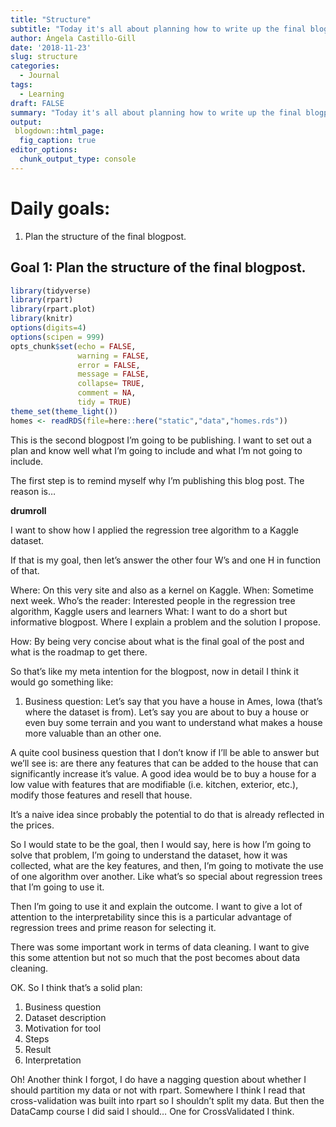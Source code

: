 ```yaml
---
title: "Structure"
subtitle: "Today it's all about planning how to write up the final blogpost."
author: Ángela Castillo-Gill
date: '2018-11-23'
slug: structure
categories:
  - Journal
tags: 
  - Learning
draft: FALSE
summary: "Today it's all about planning how to write up the final blogpost."
output:
 blogdown::html_page:
  fig_caption: true
editor_options: 
  chunk_output_type: console
---
```


# Daily goals:

1. Plan the structure of the final blogpost.

## Goal 1: Plan the structure of the final blogpost.

```r
library(tidyverse)
library(rpart)
library(rpart.plot)
library(knitr)
options(digits=4)
options(scipen = 999)
opts_chunk$set(echo = FALSE,
               warning = FALSE,
               error = FALSE,
               message = FALSE,
               collapse= TRUE,
               comment = NA,
               tidy = TRUE)
theme_set(theme_light())
homes <- readRDS(file=here::here("static","data","homes.rds"))
```

This is the second blogpost I'm going to be publishing. I want to set out a plan and know well what I'm going to include and what I'm not going to include. 

The first step is to remind myself why I'm publishing this blog post. The reason is...

**drumroll**

I want to show how I applied the regression tree algorithm to a Kaggle dataset.

If that is my goal, then let's answer the other four W's and one H in function of that. 

Where: On this very site and also as a kernel on Kaggle.
When: Sometime next week.
Who's the reader: Interested people in the regression tree algorithm, Kaggle users and learners
What: I want to do a short but informative blogpost. Where I explain a problem and the solution I propose. 

How: By being very concise about what is the final goal of the post and what is the roadmap to get there.

So that's like my meta intention for the blogpost, now in detail I think it would go something like:

1. Business question: Let's say that you have a house in Ames, Iowa (that's where the dataset is from). Let's say you are about to buy a house or even buy some terrain and you want to understand what makes a house more valuable than an other one.

A quite cool business question that I don't know if I'll be able to answer but we'll see is: are there any features that can be added to the house that can significantly increase it's value. A good idea would be to buy a house for a low value with features that are modifiable (i.e. kitchen, exterior, etc.), modify those features and resell that house. 

It's a naive idea since probably the potential to do that is already reflected in the prices. 

So I would state to be the goal, then I would say, here is how I'm going to solve that problem, I'm going to understand the dataset, how it was collected, what are the key features, and then, I'm going to motivate the use of one algorithm over another. Like what's so special about regression trees that I'm going to use it. 

Then I'm going to use it and explain the outcome. I want to give a lot of attention to the interpretability since this is a particular advantage of regression trees and prime reason for selecting it. 

There was some important work in terms of data cleaning. I want to give this some attention but not so much that the post becomes about data cleaning. 

OK. So I think that's a solid plan:

1. Business question
2. Dataset description 
3. Motivation for tool
4. Steps 
5. Result
6. Interpretation

Oh! Another think I forgot, I do have a nagging question about whether I should partition my data or not with rpart. Somewhere I think I read that cross-validation was built into rpart so I shouldn't split my data. But then the DataCamp course I did said I should... One for CrossValidated I think.
